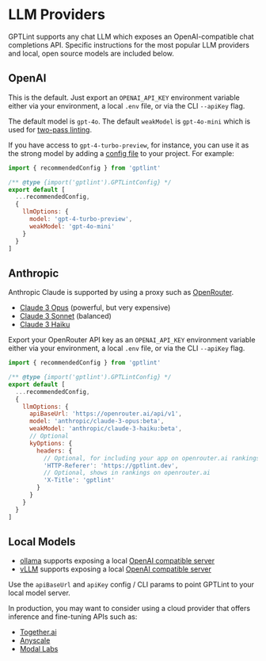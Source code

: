 # LLM Providers

GPTLint supports any chat LLM which exposes an OpenAI-compatible chat completions API. Specific instructions for the most popular LLM providers and local, open source models are included below.

## OpenAI

This is the default. Just export an `OPENAI_API_KEY` environment variable either via your environment, a local `.env` file, or via the CLI `--apiKey` flag.

The default model is `gpt-4o`. The default `weakModel` is `gpt-4o-mini` which is used for [two-pass linting](../project/how-it-works.md#two-pass-linting).

If you have access to `gpt-4-turbo-preview`, for instance, you can use it as the strong model by adding a [config file](./config.mdx) to your project. For example:

```js filename="gptlint.config.js"
import { recommendedConfig } from 'gptlint'

/** @type {import('gptlint').GPTLintConfig} */
export default [
  ...recommendedConfig,
  {
    llmOptions: {
      model: 'gpt-4-turbo-preview',
      weakModel: 'gpt-4o-mini'
    }
  }
]
```

## Anthropic

Anthropic Claude is supported by using a proxy such as [OpenRouter](https://openrouter.ai/).

- [Claude 3 Opus](https://openrouter.ai/models/anthropic/claude-3-opus:beta) (powerful, but very expensive)
- [Claude 3 Sonnet](https://openrouter.ai/models/anthropic/claude-3-sonnet:beta) (balanced)
- [Claude 3 Haiku](https://openrouter.ai/models/anthropic/claude-3-haiku:beta)

Export your OpenRouter API key as an `OPENAI_API_KEY` environment variable either via your environment, a local `.env` file, or via the CLI `--apiKey` flag.

```js filename="gptlint.config.js"
import { recommendedConfig } from 'gptlint'

/** @type {import('gptlint').GPTLintConfig} */
export default [
  ...recommendedConfig,
  {
    llmOptions: {
      apiBaseUrl: 'https://openrouter.ai/api/v1',
      model: 'anthropic/claude-3-opus:beta',
      weakModel: 'anthropic/claude-3-haiku:beta',
      // Optional
      kyOptions: {
        headers: {
          // Optional, for including your app on openrouter.ai rankings
          'HTTP-Referer': 'https://gptlint.dev',
          // Optional, shows in rankings on openrouter.ai
          'X-Title': 'gptlint'
        }
      }
    }
  }
]
```

## Local Models

- [ollama](https://github.com/ollama/ollama) supports exposing a local [OpenAI compatible server](https://github.com/ollama/ollama/blob/main/docs/openai.md)
- [vLLM](https://github.com/vllm-project/vllm) supports exposing a local [OpenAI compatible server](https://docs.vllm.ai/en/latest/serving/openai_compatible_server.html)

Use the `apiBaseUrl` and `apiKey` config / CLI params to point GPTLint to your local model server.

In production, you may want to consider using a cloud provider that offers inference and fine-tuning APIs such as:

- [Together.ai](https://www.together.ai)
- [Anyscale](https://www.anyscale.com/private-endpoints)
- [Modal Labs](https://modal.com/use-cases/language-models)

